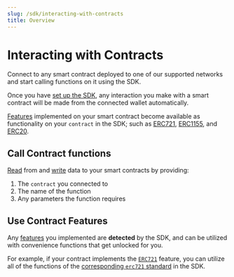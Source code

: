 ---
slug: /sdk/interacting-with-contracts
title: Overview
---


# Interacting with Contracts

<div className="heroGrid">
  
<div>

Connect to any smart contract deployed to one of our
supported networks and start calling functions on it using the SDK.

Once you have [set up the SDK](/sdk/set-up-the-sdk/frontend), any interaction
you make with a smart contract will be made from the connected wallet automatically.

[Features](/extensions/features) implemented on your smart contract become
available as functionality on your `contract` in the SDK; such as
[ERC721](/sdk/interacting-with-contracts/erc721),
[ERC1155](/sdk/interacting-with-contracts/erc1155), and
[ERC20](/sdk/interacting-with-contracts/erc20).

<div className="row" style={{ marginBottom: 24 }}>
  <div className="col col--12" style={{ padding: 8 }}>
    <QuickstartCard
      name="Connect to a Contract"
      link="/sdk/interacting-with-contracts/custom-contracts/getting-a-contract"
      image="/assets/icons/sdks.png"
    />
  </div>
</div>

</div>

<div className="heroGridImageContainer">
  <ThemedImage
    sources={{
      light: "/assets/sdk.png",
      dark: "/assets/sdk.png",
    }}
    className="heroGridImage"
    alt="thirdweb dashboard"
  />
</div>

</div>

## Call Contract functions

[Read](/sdk/interacting-with-contracts/custom-contracts/using-contracts#read-contract-data) from
and [write](/sdk/interacting-with-contracts/custom-contracts/using-contracts#write-transactions)
data to your smart contracts by providing:

1. The `contract` you connected to
2. The name of the function
3. Any parameters the function requires

<div className="row" style={{ marginBottom: 24 }}>
  <div className="col col--12" style={{ padding: 8 }}>
    <QuickstartCard
      name="Calling Contract Functions"
      link="/sdk/interacting-with-contracts/custom-contracts/using-contracts"
      image="/assets/icons/sdks.png"
    />
  </div>
</div>

## Use Contract Features

Any [features](/extensions/features) you implemented are **detected** by the SDK,
and can be utilized with convenience functions that get unlocked for you.

For example, if your contract implements the [`ERC721`](/extensions/erc721) feature,
you can utilize all of the functions of the [corresponding `erc721` standard](/sdk/interacting-with-contracts/erc721)
in the SDK.

<div className="row" style={{ marginBottom: 24 }}>
  <div className="col col--4" style={{ padding: 8 }}>
    <QuickstartCard
      name="ERC721 Features"
      link="/sdk/interacting-with-contracts/erc721"
      image="/assets/icons/nft.png"
    />
  </div>
  <div className="col col--4" style={{ padding: 8 }}>
    <QuickstartCard
      name="ERC1155 Features"
      link="/sdk/interacting-with-contracts/erc1155"
      image="/assets/icons/edition.png"
    />
  </div>
  <div className="col col--4" style={{ padding: 8 }}>
    <QuickstartCard
      name="ERC20 Features"
      link="/sdk/interacting-with-contracts/erc20"
      image="/assets/icons/token.png"
    />
  </div>
</div>
